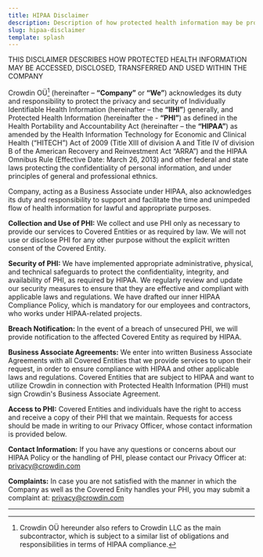 ```yaml
---
title: HIPAA Disclaimer
description: Description of how protected health information may be processed
slug: hipaa-disclaimer
template: splash
---
```


THIS DISCLAIMER DESCRIBES HOW PROTECTED HEALTH INFORMATION MAY BE ACCESSED, DISCLOSED, TRANSFERRED AND USED WITHIN THE COMPANY

Crowdin OÜ[^1] (hereinafter – **“Company”** or **“We”**) acknowledges its duty and responsibility to protect the privacy and security of Individually Identifiable Health Information (hereinafter – the **“IIHI”**) generally, and Protected Health Information (hereinafter the - **“PHI”**) as defined in the Health Portability and Accountability Act (hereinafter – the **“HIPAA”**) as amended by the Health Information Technology for Economic and Clinical Health (“HITECH”) Act of 2009 (Title XIII of division A and Title IV of division B of the American Recovery and Reinvestment Act “ARRA”) and the HIPAA Omnibus Rule (Effective Date: March 26, 2013) and other federal and state laws protecting the confidentiality of personal information, and under principles of general and professional ethnics.

Company, acting as a Business Associate under HIPAA, also acknowledges its duty and responsibility to support and facilitate the time and unimpeded flow of health information for lawful and appropriate purposes.

**Collection and Use of PHI:** We collect and use PHI only as necessary to provide our services to Covered Entities or as required by law. We will not use or disclose PHI for any other purpose without the explicit written consent of the Covered Entity.

**Security of PHI:** We have implemented appropriate administrative, physical, and technical safeguards to protect the confidentiality, integrity, and availability of PHI, as required by HIPAA. We regularly review and update our security measures to ensure that they are effective and compliant with applicable laws and regulations. We have drafted our inner HIPAA Compliance Policy, which is mandatory for our employees and contractors, who works under HIPAA-related projects.

**Breach Notification:** In the event of a breach of unsecured PHI, we will provide notification to the affected Covered Entity as required by HIPAA.

**Business Associate Agreements:** We enter into written Business Associate Agreements with all Covered Entities that we provide services to upon their request, in order to ensure compliance with HIPAA and other applicable laws and regulations.  Covered Entities that are subject to HIPAA and want to utilize Crowdin in connection with Protected Health Information (PHI) must sign Crowdin's Business Associate Agreement.

**Access to PHI:** Covered Entities and individuals have the right to access and receive a copy of their PHI that we maintain. Requests for access should be made in writing to our Privacy Officer, whose contact information is provided below.

**Contact Information:** If you have any questions or concerns about our HIPAA Policy or the handling of PHI, please contact our Privacy Officer at: [privacy@crowdin.com](mailto:privacy@crowdin.com)

**Complaints:** In case you are not satisfied with the manner in which the Company as well as the Covered Enity handles your PHI, you may submit a complaint at: [privacy@crowdin.com](mailto:privacy@crowdin.com)

---

[^1]: Crowdin OÜ hereunder also refers to Crowdin LLC as the main subcontractor, which is subject to a similar list of obligations and responsibilities in terms of HIPAA compliance.